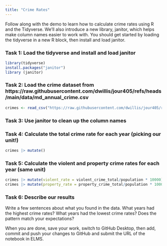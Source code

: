 ```yaml
---
title: "Crime Rates"
---
```


Follow along with the demo to learn how to calculate crime rates using R and the Tidyverse. We'll also introduce a new library, janitor, which helps make column names easier to work with. You should get started by loading the tidyverse in a new R block, then install and load janitor.

### Task 1: Load the tidyverse and install and load janitor


```r
library(tidyverse)
install.packages("janitor")
library (janitor)
```



### Task 2: Load the crime dataset from https://raw.githubusercontent.com/dwillis/jour405/refs/heads/main/data/md_annual_crime.csv


```r
crimes <- read_csv("https://raw.githubusercontent.com/dwillis/jour405/refs/heads/main/data/md_annual_crime.csv") 
```


### Task 3: Use janitor to clean up the column names





### Task 4: Calculate the total crime rate for each year (picking our unit!)


```r
crimes |> mutate()
```



### Task 5: Calculate the violent and property crime rates for each year (same unit)


```r
crimes |> mutate(violent_rate = violent_crime_total/population * 10000)
crimes |> mutate(property_rate = property_crime_total/population * 10000)
```



### Task 6: Describe our results

Write a few sentences about what you found in the data. What years had the highest crime rates? What years had the lowest crime rates? Does the pattern match your expectations?





When you are done, save your work, switch to GitHub Desktop, then add, commit and push your changes to GitHub and submit the URL of the notebook in ELMS.

